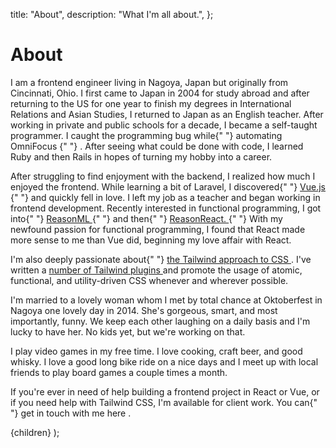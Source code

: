   title: "About",
  description: "What I'm all about.",
};

# About

<p>
  I am a frontend engineer living in Nagoya, Japan but originally from
  Cincinnati, Ohio. I first came to Japan in 2004 for study abroad and after
  returning to the US for one year to finish my degrees in International
  Relations and Asian Studies, I returned to Japan as an English teacher. After
  working in private and public schools for a decade, I became a self-taught
  programmer. I caught the programming bug while{" "}
  <Link href="/focusing">
    <a>automating OmniFocus</a>
  </Link>{" "}
  . After seeing what could be done with code, I learned Ruby and then Rails in
  hopes of turning my hobby into a career.
</p>

<p>
  After struggling to find enjoyment with the backend, I realized how much I
  enjoyed the frontend. While learning a bit of Laravel, I discovered{" "}
  <a href="https://vuejs.org" target="_blank" rel="noopener noreferrer">
    Vue.js
  </a>{" "}
  and quickly fell in love. I left my job as a teacher and began working in
  frontend development. Recently interested in functional programming, I got
  into{" "}
  <a
    href="https://reasonml.github.io"
    target="_blank"
    rel="noopener noreferrer"
  >
    ReasonML
  </a>{" "}
  and then{" "}
  <a
    href="https://reasonml.github.io/reason-react/"
    target="_blank"
    rel="noopener noreferrer"
  >
    ReasonReact.
  </a>{" "}
  With my newfound passion for functional programming, I found that React made
  more sense to me than Vue did, beginning my love affair with React.
</p>

<p>
  I'm also deeply passionate about{" "}
  <a href="https://tailwindcss.com" target="_blank" rel="noopener noreferrer">
    the Tailwind approach to CSS
  </a>
  . I've written a <a
    href="https://github.com/brandonpittman/tailwindcss-plugin-fancy"
    target="_blank"
    rel="noopener noreferrer author"
  >
    number of Tailwind plugins
  </a> and promote the usage of atomic, functional, and utility-driven CSS whenever
  and wherever possible.
</p>

I'm married to a lovely woman whom I met by total chance at Oktoberfest in
Nagoya one lovely day in 2014. She's gorgeous, smart, and most
importantly, funny. We keep each other laughing on a daily basis and I'm
lucky to have her. No kids yet, but we're working on that.

I play video games in my free time. I love cooking, craft beer, and good
whisky. I love a good long bike ride on a nice days and I meet up with
local friends to play board games a couple times a month.

<p>
  If you're ever in need of help building a frontend project in React or Vue, or
  if you need help with Tailwind CSS, I'm available for client work. You can{" "}
  <Link href="/available">
    <a>get in touch with me here</a>
  </Link>
  .
</p>

  <Layout className="prose sm:prose-lg" meta={meta}>
    {children}
  </Layout>
);
